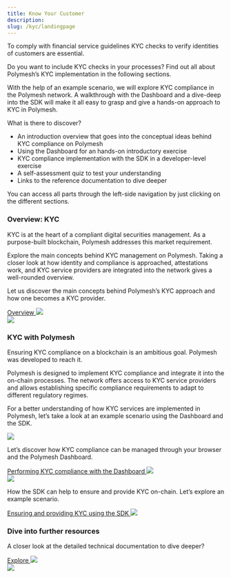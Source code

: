 ```yaml
---
title: Know Your Customer
description:
slug: /kyc/landingpage
---
```


To comply with financial service guidelines KYC checks to verify identities of customers are essential.

Do you want to include KYC checks in your processes? Find out all about Polymesh’s KYC implementation in the following sections.

With the help of an example scenario, we will explore KYC compliance in the Polymesh network. A walkthrough with the Dashboard and a dive-deep into the SDK will make it all easy to grasp and give a hands-on approach to KYC in Polymesh.

What is there to discover?
* An introduction overview that goes into the conceptual ideas behind KYC compliance on Polymesh
* Using the Dashboard for an hands-on introductory exercise
* KYC compliance implementation with the SDK in a developer-level exercise 
* A self-assessment quiz to test your understanding
* Links to the reference documentation to dive deeper

You can access all parts through the left-side navigation by just clicking on the different sections.

<div class="box-overview-card">
	<div class="content-left">
		<h3>Overview: KYC</h3>
		<p>KYC is at the heart of a compliant digital securities management. As a purpose-built blockchain, Polymesh addresses this market requirement.</p>
		<p>Explore the main concepts behind KYC management on Polymesh. Taking a closer look at how identity and compliance is approached, attestations work, and KYC service providers are integrated into the network gives a well-rounded overview.</p>
		<p>Let us discover the main concepts behind Polymesh’s KYC approach and how one becomes a KYC provider.</p>
		<a class="action-link" href="#">
			Overview
			<img src="/icon-arrow-right.svg"/>
		</a>
	</div>
	<div class="image-right">
		<img src="/illu-p-screen.svg"/>
	</div>
</div>
<h3>KYC with Polymesh</h3>
Ensuring KYC compliance on a blockchain is an ambitious goal. Polymesh was developed to reach it.

Polymesh is designed to implement KYC compliance and integrate it into the on-chain processes. The network offers access to KYC service providers and allows establishing specific compliance requirements to adapt to different regulatory regimes.

For a better understanding of how KYC services are implemented in Polymesh, let’s take a look at an example scenario using the Dashboard and the SDK.

<div class="box-action-cards">
	<div class="content-wrapper">
		<div class="action-card">
			<img class="action-icon" src="/icon-business.svg"/>
			<p>Let’s discover how KYC compliance can be managed through your browser and the Polymesh Dashboard.</p>
			<a class="action-link" href="#">
				Performing KYC compliance with the Dashboard
				<img src="/icon-arrow-right.svg"/>
			</a>
		</div>
		<div class="action-card">
			<img class="action-icon" src="/icon-developer.svg"/>
			<p>How the SDK can help to ensure and provide KYC on-chain. Let’s explore an example scenario.</p>
			<a class="action-link" href="#">
				Ensuring and providing KYC using the SDK
				<img src="/icon-arrow-right.svg"/>
			</a>
		</div>
	</div>
</div>

<div class="box-overview-card">
	<div class="content-left">
		<h3>Dive into further resources</h3>
		<p>A closer look at the detailed technical documentation to dive deeper?</p>
		<a class="action-link" href="#">
			Explore
			<img src="/icon-arrow-right.svg"/>
		</a>
	</div>
	<div class="image-right">
		<img src="/illu-p-code.svg"/>
	</div>
</div>